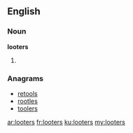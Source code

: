 ==English==

===Noun===
'''looters'''

# {{plural of|[[looter]]}}

===Anagrams===
* [[retools#English|retools]]
* [[rootles#English|rootles]]
* [[toolers#English|toolers]]

[[ar:looters]]
[[fr:looters]]
[[ku:looters]]
[[my:looters]]